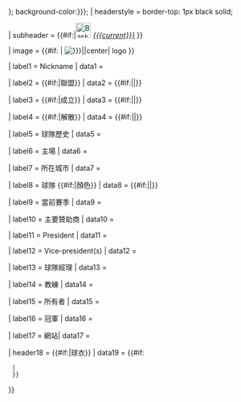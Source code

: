 {{infobox
| above       = {{{name<noinclude>|</noinclude>}}}
| abovestyle  = color:{{{color1|{{{colour1|black}}}}}}; background-color:{{{color2|{{{colour2|transparent}}}}}};
| headerstyle = border-top: 1px black solid;

| subheader = {{#if:{{{current|}}}|[[File:Basketball current event.svg|30px|alt=|link=]] ''[[{{{current}}}]]'' }}

| image = {{#if: {{{logo|}}}| [[File:{{{logo|}}}|{{px|{{{image_size|}}}|170px}}|center|{{{name}}} logo]] }}

| label1 = Nickname
| data1  = {{{nickname|}}}

| label2 = {{#if:{{{league|}}}|聯盟}}
| data2  = {{#if:{{{league|}}}|{{{league}}}|{{{leagues|}}}}}

| label3 = {{#if:{{{established|}}}|成立}}
| data3  = {{#if:{{{established|}}}|{{{established}}}|{{{founded|}}}}}

| label4 = {{#if:{{{folded|}}}|解散}}
| data4  = {{#if:{{{folded|}}}|{{{folded}}}|{{{dissolved|}}}}}

| label5 = 球隊歷史
| data5  = {{{history|}}}

| label6 = 主場
| data6  = {{{arena|}}}

| label7 = 所在城市
| data7  = {{{location|}}}

| label8 = 球隊 {{#if:{{{colours|}}}|顏色}}
| data8  = {{#if:{{{colours|}}}|{{{colours|}}}|{{{colors|}}}}}

| label9 = 當前賽季
| data9  = {{{current|}}}

| label10 = 主要贊助商
| data10  = {{{sponsor|}}}

| label11 = President
| data11  = {{{president|}}}

| label12 = Vice-president(s)
| data12  = {{{vice-presidents|}}}

| label13 = 球隊經理
| data13  = {{{manager|}}}

| label14 = 教練
| data14  = {{{coach|}}}

| label15 = 所有者
| data15  = {{{ownership|}}}

| label16 = 冠軍
| data16  = {{{championships|}}}

| label17 = 網站| data17  = {{{website|}}}

| header18 = {{#if:{{{h_body|}}}|球衣}}
| data19   = {{#if:{{{h_body|}}}
  |{{Basketball kit home and away
  | h_title     = 主場
  | h_body      = {{{h_body|ffffff}}}
  | h_pattern_b = {{{h_pattern_b|_unknown}}}
  | h_shorts    = {{{h_shorts|ffffff}}}
  | h_pattern_s = {{{h_pattern_s|}}}
  | a_title     = 客場
  | a_body      = {{{a_body|eeeeee}}}
  | a_pattern_b = {{{a_pattern_b|_unknown}}}
  | a_shorts    = {{{a_shorts|eeeeee}}}
  | a_pattern_s = {{{a_pattern_s|}}}
  | 3_title     = {{{3_title|Alternate}}}
  | 3_body      = {{{3_body|}}}
  | 3_pattern_b = {{{3_pattern_b|_unknown}}}
  | 3_shorts    = {{{3_shorts|}}}
  | 3_pattern_s = {{{3_pattern_s|}}}
  }}
  }}
}}<noinclude>
{{documentation}}
</noinclude>